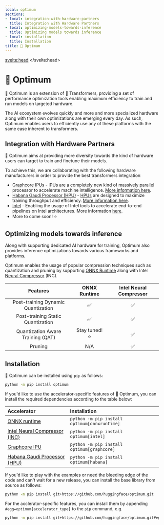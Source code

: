 ```yaml
---
local: optimum
sections:
- local: integration-with-hardware-partners
  title: Integration with Hardware Partners
- local: optimizing-models-towards-inference
  title: Optimizing models towards inference
- local: installation
  title: Installation
title: 🤗 Optimum
---
```

<script lang="ts">
let fw: "pt" | "tf" = "pt";
onMount(() => {
    const urlParams = new URLSearchParams(window.location.search);
    fw = urlParams.get("fw") || "pt";
});
</script>
<svelte:head>
  <meta name="hf:doc:metadata" content={JSON.stringify(metadata)} >
</svelte:head>
<!--Copyright 2022 The HuggingFace Team. All rights reserved.

Licensed under the Apache License, Version 2.0 (the "License"); you may not use this file except in compliance with
the License. You may obtain a copy of the License at

http://www.apache.org/licenses/LICENSE-2.0

Unless required by applicable law or agreed to in writing, software distributed under the License is distributed on
an "AS IS" BASIS, WITHOUT WARRANTIES OR CONDITIONS OF ANY KIND, either express or implied. See the License for the
specific language governing permissions and limitations under the License.
-->

<h1 id="optimum">🤗 Optimum</h1>

🤗 Optimum is an extension of 🤗 Transformers, providing a set of performance optimization tools enabling maximum efficiency to train and run models on targeted hardware.

The AI ecosystem evolves quickly and more and more specialized hardware along with their own optimizations are emerging every day.
As such, Optimum enables users to efficiently use any of these platforms with the same ease inherent to transformers.


<h2 id="integration-with-hardware-partners">Integration with Hardware Partners</h2>

🤗 Optimum aims at providing more diversity towards the kind of hardware users can target to train and finetune their models.

To achieve this, we are collaborating with the following hardware manufacturers in order to provide the best transformers integration:
- [Graphcore IPUs](https://github.com/huggingface/optimum-graphcore) - IPUs are a completely new kind of massively parallel processor to accelerate machine intelligence. [More information here](https://www.graphcore.ai/products/ipu).
- [Habana Gaudi Processor (HPU)](https://github.com/huggingface/optimum-habana) - [HPUs](https://docs.habana.ai/en/latest/Gaudi_Overview/Gaudi_Architecture.html) are designed to maximize training throughput and efficiency. [More information here](https://habana.ai/training/).
- [Intel](https://github.com/huggingface/optimum-intel) - Enabling the usage of Intel tools to accelerate end-to-end pipelines on Intel architectures. More information [here](https://www.intel.com/content/www/us/en/developer/tools/oneapi/neural-compressor.html).
- More to come soon! ⭐

<h2 id="optimizing-models-towards-inference">Optimizing models towards inference</h2>

Along with supporting dedicated AI hardware for training, Optimum also provides inference optimizations towards various frameworks and
platforms.

Optimum enables the usage of popular compression techniques such as quantization and pruning by supporting [ONNX Runtime](https://onnxruntime.ai/docs/) along with Intel [Neural Compressor](https://www.intel.com/content/www/us/en/developer/tools/oneapi/neural-compressor.html) (INC).

|              Features              | ONNX Runtime  | Intel Neural Compressor |
|:----------------------------------:|:-------------:|:-----------------------:|
| Post-training Dynamic Quantization |       ✅       |            ✅           |
| Post-training Static Quantization  |       ✅       |            ✅           |
| Quantization Aware Training (QAT)  | Stay tuned! ⭐ |            ✅           |
|              Pruning               |      N/A       |            ✅           |


<h2 id="installation">Installation</h2>

🤗 Optimum can be installed using `pip` as follows:

```bash
python -m pip install optimum
```

If you'd like to use the accelerator-specific features of 🤗 Optimum, you can install the required dependencies according to the table below:

| Accelerator                                                                                                            | Installation                                 |
|:-----------------------------------------------------------------------------------------------------------------------|:---------------------------------------------|
| [ONNX runtime](https://onnxruntime.ai/docs/)                                                                           | `python -m pip install optimum[onnxruntime]` |
| [Intel Neural Compressor (INC)](https://www.intel.com/content/www/us/en/developer/tools/oneapi/neural-compressor.html) | `python -m pip install optimum[intel]`       |
| [Graphcore IPU](https://www.graphcore.ai/products/ipu)                                                                 | `python -m pip install optimum[graphcore]`   |
| [Habana Gaudi Processor (HPU)](https://habana.ai/training/)                                                            | `python -m pip install optimum[habana]`      |


If you'd like to play with the examples or need the bleeding edge of the code and can't wait for a new release, you can install the base library from source as follows:

```bash
python -m pip install git+https://github.com/huggingface/optimum.git
```

For the acclerator-specific features, you can install them by appending `#egg=optimum[accelerator_type]` to the `pip` command, e.g.

```bash
python -m pip install git+https://github.com/huggingface/optimum.git#egg=optimum[onnxruntime]
```
